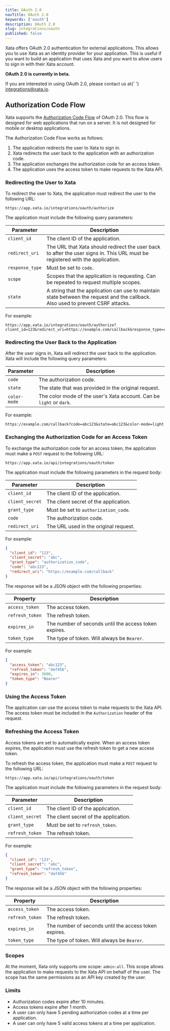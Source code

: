 ```yaml
---
title: OAuth 2.0
navTitle: OAuth 2.0
keywords: ['oauth']
description: OAuth 2.0
slug: integrations/oauth
published: false
---
```


Xata offers OAuth 2.0 authentication for external applications. This allows you to use Xata as an identity provider for your application. This is useful if you want to build an application that uses Xata and you want to allow users to sign in with their Xata account.

<Alert status="info">
  <p>
    <strong>OAuth 2.0 is currently in beta.</strong>
  </p>
  <p>
    If you are interested in using OAuth 2.0, please contact us at{' '}
    <a href="mailto:integrations@xata.io">integrations@xata.io</a>.
  </p>
</Alert>

## Authorization Code Flow

Xata supports the [Authorization Code Flow](https://tools.ietf.org/html/rfc6749#section-4.1) of OAuth 2.0. This flow is designed for web applications that run on a server. It is not designed for mobile or desktop applications.

The Authorization Code Flow works as follows:

1. The application redirects the user to Xata to sign in.
2. Xata redirects the user back to the application with an authorization code.
3. The application exchanges the authorization code for an access token.
4. The application uses the access token to make requests to the Xata API.

### Redirecting the User to Xata

To redirect the user to Xata, the application must redirect the user to the following URL:

```
https://app.xata.io/integrations/oauth/authorize
```

The application must include the following query parameters:

| Parameter       | Description                                                                                                                      |
| --------------- | -------------------------------------------------------------------------------------------------------------------------------- |
| `client_id`     | The client ID of the application.                                                                                                |
| `redirect_uri`  | The URL that Xata should redirect the user back to after the user signs in. This URL must be registered with the application.    |
| `response_type` | Must be set to `code`.                                                                                                           |
| `scope`         | Scopes that the application is requesting. Can be repeated to request multiple scopes.                                           |
| `state`         | A string that the application can use to maintain state between the request and the callback. Also used to prevent CSRF attacks. |

For example:

```
https://app.xata.io/integrations/oauth/authorize?client_id=123&redirect_uri=https://example.com/callback&response_type=code&scope=admin:all&state=abc123
```

### Redirecting the User Back to the Application

After the user signs in, Xata will redirect the user back to the application. Xata will include the following query parameters:

| Parameter    | Description                                                          |
| ------------ | -------------------------------------------------------------------- |
| `code`       | The authorization code.                                              |
| `state`      | The state that was provided in the original request.                 |
| `color-mode` | The color mode of the user's Xata account. Can be `light` or `dark`. |

For example:

```
https://example.com/callback?code=abc123&state=abc123&color-mode=light
```

### Exchanging the Authorization Code for an Access Token

To exchange the authorization code for an access token, the application must make a `POST` request to the following URL:

```
https://app.xata.io/api/integrations/oauth/token
```

The application must include the following parameters in the request body:

| Parameter       | Description                           |
| --------------- | ------------------------------------- |
| `client_id`     | The client ID of the application.     |
| `client_secret` | The client secret of the application. |
| `grant_type`    | Must be set to `authorization_code`.  |
| `code`          | The authorization code.               |
| `redirect_uri`  | The URL used in the original request. |

For example:

```json
{
  "client_id": "123",
  "client_secret": "abc",
  "grant_type": "authorization_code",
  "code": "abc123",
  "redirect_uri": "https://example.com/callback"
}
```

The response will be a JSON object with the following properties:

| Property        | Description                                           |
| --------------- | ----------------------------------------------------- |
| `access_token`  | The access token.                                     |
| `refresh_token` | The refresh token.                                    |
| `expires_in`    | The number of seconds until the access token expires. |
| `token_type`    | The type of token. Will always be `Bearer`.           |

For example:

```json
{
  "access_token": "abc123",
  "refresh_token": "def456",
  "expires_in": 3600,
  "token_type": "Bearer"
}
```

### Using the Access Token

The application can use the access token to make requests to the Xata API. The access token must be included in the `Authorization` header of the request.

### Refreshing the Access Token

Access tokens are set to automatically expire. When an access token expires, the application must use the refresh token to get a new access token.

To refresh the access token, the application must make a `POST` request to the following URL:

```
https://app.xata.io/api/integrations/oauth/token
```

The application must include the following parameters in the request body:

| Parameter       | Description                           |
| --------------- | ------------------------------------- |
| `client_id`     | The client ID of the application.     |
| `client_secret` | The client secret of the application. |
| `grant_type`    | Must be set to `refresh_token`.       |
| `refresh_token` | The refresh token.                    |

For example:

```json
{
  "client_id": "123",
  "client_secret": "abc",
  "grant_type": "refresh_token",
  "refresh_token": "def456"
}
```

The response will be a JSON object with the following properties:

| Property        | Description                                           |
| --------------- | ----------------------------------------------------- |
| `access_token`  | The access token.                                     |
| `refresh_token` | The refresh token.                                    |
| `expires_in`    | The number of seconds until the access token expires. |
| `token_type`    | The type of token. Will always be `Bearer`.           |

### Scopes

At the moment, Xata only supports one scope: `admin:all`. This scope allows the application to make requests to the Xata API on behalf of the user. The scope has the same permissions as an API key created by the user.

### Limits

- Authorization codes expire after 10 minutes.
- Access tokens expire after 1 month.
- A user can only have 5 pending authorization codes at a time per application.
- A user can only have 5 valid access tokens at a time per application.
